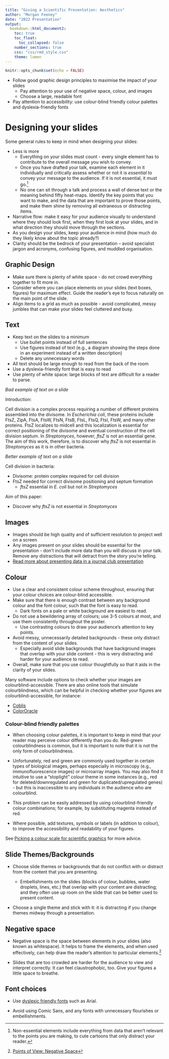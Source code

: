 ```yaml
---
title: "Giving a Scientific Presentation: Aesthetics"
author: "Morgan Feeney"
date: "2022 Presentation"
output: 
  bookdown::html_document2:
    toc: true
    toc_float:
      toc_collapsed: false
    number_sections: true
    css: "css/rmd_style.css"
    theme: lumen    
---
```


```r
knitr::opts_chunk$set(echo = FALSE)
```

<div id="summary">
- Follow good graphic design principles to maximise the impact of your slides
  - Pay attention to your use of negative space, colour, and images
  - Choose a large, readable font
- Pay attention to accessibility: use colour-blind friendly colour palettes and dyslexia-friendly fonts
</div>



# Designing your slides

Some general rules to keep in mind when designing your slides:

- Less is more
  - Everything on your slides must count - every single element has to contribute to the overall message you wish to convey. 
  - Once you have drafted your talk, examine each element in it individually and critically assess whether or not it is *essential* to convey your message to the audience. If it is not essential, it must go.^[Non-essential elements include everything from data that aren't relevant to the points you are making, to cute cartoons that only distract your reader.]
  - No one can sit through a talk and process a wall of dense text or the meaning behind fifty heat-maps. Identify the key points that you want to make, and the data that are important to prove those points, and make them shine by removing all extraneous or distracting items.
- Narrative flow: make it easy for your audience visually to understand where they should look first, when they first look at your slides, and in what direction they should move through the sections.
- As you design your slides, keep your audience in mind (how much do they likely know about the topic already?)
- Clarity should be the bedrock of your presentation – avoid specialist jargon and acronyms, confusing figures, and muddled organisation. 


## Graphic Design

- Make sure there is plenty of white space - do not crowd everything together to fit more in. 
- Consider where you can place elements on your slides (text boxes, figures) for maximum effect. Guide the reader's eye to focus naturally on the main point of the slide.
- Align items to a grid as much as possible - avoid complicated, messy jumbles that can make your slides feel cluttered and busy.

## Text

- Keep text on the slides to a minimum
  - Use bullet points instead of full sentences
  - Use figures instead of text (e.g., a diagram showing the steps done in an experiment instead of a written description)
  - Delete any unnecessary words
- All text should be large enough to read from the back of the room 
- Use a dyslexia-friendly font that is easy to read
- Use plenty of white space: large blocks of text are difficult for a reader to parse. 

<div id ="goofus-gallant">
<div id="goofus">
*Bad example of text on a slide*

Introduction:

Cell division is a complex process requiring a number of different proteins assembled into the divisome. In *Escherichia coli*, these proteins include FtsZ, ZipA, FtsA, FtsW, FtsN, FtsB, FtsL, FtsQ, FtsI, FtsW, and many other proteins. FtsZ localizes to midcell and this localization is essential for correct positioning of the divisome and eventual construction of the cell division septum. In *Streptomyces*, however, *ftsZ* is not an essential gene. The aim of this work, therefore, is to discover why *ftsZ* is not essential in *Streptomyces* as it is in other bacteria.

</div>

<div id="gallant">
*Better example of text on a slide*

Cell division in bacteria:

- Divisome: protein complex required for cell division
- FtsZ needed for correct divisome positioning and septum formation
  - *ftsZ* essential in *E. coli* but not in *Streptomyces*
  
Aim of this paper:

- Discover why *ftsZ* is not essential in *Streptomyces*
</div>
</div>


## Images

- Images should be high quality and of sufficient resolution to project well on a screen
- Any images present on your slides should be essential for the presentation - don't include more data than you will discuss in your talk. Remove any distractions that will detract from the story you're telling.
- [Read more about presenting data in a journal club presentation](./presentations-figures.html)


## Colour 

- Use a clear and consistent colour scheme throughout, ensuring that your colour choices are colour-blind accessible. 
- Make sure that there is enough contrast between any background colour and the font colour, such that the font is easy to read.
  - Dark fonts on a pale or white background are easiest to read.
- Do not use a bewildering array of colours; use 3-5 colours at most, and use them consistently throughout the poster. 
  - Use contrasting colours to draw your audience's attention to key points.
- Avoid messy, unnecessarily detailed backgrounds - these only distract from the content of your slides.
  - Especially avoid slide backgrounds that have background images that overlap with your slide content - this is very distracting and harder for your audience to read.
- Overall, make sure that you use colour thoughtfully so that it aids in the clarity of your slides. 

Many software include options to check whether your images are colourblind-accessible. There are also online tools that simulate colourblindness, which can be helpful in checking whether your figures are colourblind-accessible, for instance: 

- [Coblis](https://www.color-blindness.com/coblis-color-blindness-simulator/)
- [ColorOracle](https://colororacle.org/)



### Colour-blind friendly palettes

- When choosing colour palettes, it is important to keep in mind that your reader may perceive colour differently than you do. Red-green colourblindness is common, but it is important to note that it is not the only form of colourblindness. 

- Unfortunately, red and green are commonly used together in certain types of biological images, perhaps especially in microscopy (e.g., immunofluorescence images) or microarray images. You may also find it intuitive to use a "stoplight" colour theme in some instances (e.g., red for deleted/downregulated and green for duplicated/upregulated genes) - but this is inaccessible to any individuals in the audience who are colourblind.

- This problem can be easily addressed by using colourblind-friendly colour combinations; for example, by substituting magenta instead of red. 

- Where possible, add textures, symbols or labels (in addition to colour), to improve the accessibility and readability of your figures.

See [Picking a colour scale for scientific graphics](https://betterfigures.org/2015/06/23/picking-a-colour-scale-for-scientific-graphics/) for more advice.


## Slide Themes/Backgrounds

- Choose slide themes or backgrounds that do not conflict with or distract from the content that you are presenting.

  - Embellishments on the slides (blocks of colour, bubbles, water droplets, lines, etc.) that overlap with your content are distracting; and they often use up room on the slide that can be better used to present content.

- Choose a single theme and stick with it: it is distracting if you change themes midway through a presentation.


## Negative space

- Negative space is the space between elements in your slides (also known as whitespace). It helps to frame the elements, and when used effectively, can help draw the reader's attention to particular elements.^[[Points of View: Negative Space](https://www.nature.com/articles/nmeth0111-5)] 

- Slides that are too crowded are harder for the audience to view and interpret correctly. It can feel claustrophobic, too. Give your figures a little space to breathe.

## Font choices

- Use [dyslexic friendly fonts](https://www.bdadyslexia.org.uk/advice/employers/creating-a-dyslexia-friendly-workplace/dyslexia-friendly-style-guide) such as Arial. 

- Avoid using Comic Sans, and any fonts with unnecessary flourishes or embellishments.

